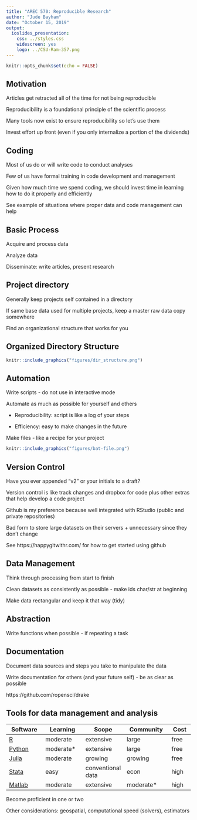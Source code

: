 ```yaml
---
title: "AREC 570: Reproducible Research"
author: "Jude Bayham"
date: "October 15, 2019"
output:
  ioslides_presentation:
    css: ../styles.css
    widescreen: yes
    logo: ../CSU-Ram-357.png
---
```


```r
knitr::opts_chunk$set(echo = FALSE)
```

## Motivation

Articles get retracted all of the time for not being reproducible

Reproducibility is a foundational principle of the scientific process

Many tools now exist to ensure reproducibility so let's use them

Invest effort up front (even if you only internalize a portion of the dividends)

## Coding

Most of us do or will write code to conduct analyses

Few of us have formal training in code development and management

Given how much time we spend coding, we should invest time in learning how to do it properly and efficiently

See example of situations where proper data and code management can help

## Basic Process

Acquire and process data

Analyze data

Disseminate: write articles, present research

## Project directory

Generally keep projects self contained in a directory

If same base data used for multiple projects, keep a master raw data copy somewhere

Find an organizational structure that works for you

## Organized Directory Structure

```r
knitr::include_graphics("figures/dir_structure.png")
```

## Automation

Write scripts - do not use in interactive mode

Automate as much as possible for yourself and others

- Reproducibility: script is like a log of your steps

- Efficiency: easy to make changes in the future

Make files - like a recipe for your project

```r
knitr::include_graphics("figures/bat-file.png")
```


## Version Control

Have you ever appended "v2" or your initials to a draft?

Version control is like track changes and dropbox for code plus other extras that help develop a code project

Github is my preference because well integrated with RStudio (public and private repositories)

Bad form to store large datasets on their servers + unnecessary since they don't change 

See https://happygitwithr.com/ for how to get started using github

## Data Management

Think through processing from start to finish

Clean datasets as consistently as possible - make ids char/str at beginning

Make data rectangular and keep it that way (tidy)

## Abstraction

Write functions when possible - if repeating a task



## Documentation

Document data sources and steps you take to manipulate the data

Write documentation for others (and your future self) - be as clear as possible

https://github.com/ropensci/drake

## Tools for data management and analysis
| Software | Learning  | Scope | Community  | Cost |
|----------|-----------|-------|------------|------|
| [R](https://en.wikipedia.org/wiki/R_(programming_language))        | moderate  | extensive | large | free |
| [Python](https://en.wikipedia.org/wiki/Python_(programming_language))   | moderate* | extensive | large | free |
| [Julia](https://julialang.org/) | moderate | growing | growing | free |
| [Stata](https://en.wikipedia.org/wiki/Stata)    | easy      | conventional data | econ | high |
| [Matlab](https://en.wikipedia.org/wiki/MATLAB)   | moderate  | extensive | moderate* | high |


Become proficient in one or two

Other considerations: geospatial, computational speed (solvers), estimators


